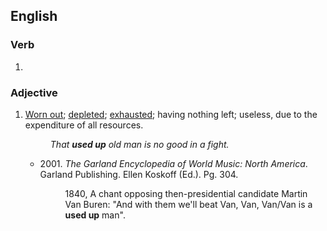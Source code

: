 ==English==

===Verb===
{{head|en|verb form}}

# {{en-past of|use up}}

===Adjective===
{{en-adj}}
# [[worn out|Worn out]]; [[depleted]]; [[exhausted]]; having nothing left; useless, due to the expenditure of all resources.
#: ''That '''used up''' old man is no good in a fight.''
#* 2001. ''The Garland Encyclopedia of World Music: North America''. Garland Publishing. Ellen Koskoff (Ed.). Pg. 304.
#*: 1840, A chant opposing then-presidential candidate Martin Van Buren: "And with them we'll beat Van, Van, Van/Van is a '''used up''' man".